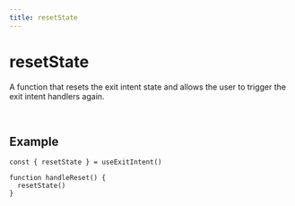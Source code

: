 ```yaml
---
title: resetState
---
```


# resetState

A function that resets the exit intent state and allows the user to trigger the exit intent handlers again.

<br />

## Example

```tsx
const { resetState } = useExitIntent()

function handleReset() {
  resetState()
}
```
